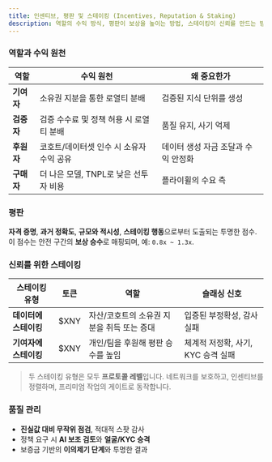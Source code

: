 ```yaml
---
title: 인센티브, 평판 및 스테이킹 (Incentives, Reputation & Staking)
description: 역할의 수익 방식, 평판이 보상을 높이는 방법, 스테이킹이 신뢰를 만드는 방법.
---
```


### 역할과 수익 원천

| 역할 | 수익 원천 | 왜 중요한가 |
|---|---|---|
| **기여자** | 소유권 지분을 통한 로열티 분배 | 검증된 지식 단위를 생성 |
| **검증자** | 검증 수수료 및 정책 허용 시 로열티 분배 | 품질 유지, 사기 억제 |
| **후원자** | 코호트/데이터셋 인수 시 소유자 수익 공유 | 데이터 생성 자금 조달과 수익 안정화 |
| **구매자** | 더 나은 모델, TNPL로 낮은 선투자 비용 | 플라이휠의 수요 측 |

### 평판

**자격 증명**, **과거 정확도**, **규모와 적시성**, **스테이킹 행동**으로부터 도출되는 투명한 점수.  
이 점수는 안전 구간의 **보상 승수**로 매핑되며, 예: `0.8x ~ 1.3x`.

### 신뢰를 위한 스테이킹

| 스테이킹 유형 | 토큰 | 역할 | 슬래싱 신호 |
|---|---|---|---|
| **데이터에 스테이킹** | $XNY | 자산/코호트의 소유권 지분을 취득 또는 증대 | 입증된 부정확성, 감사 실패 |
| **기여자에 스테이킹** | $XNY | 개인/팀을 후원해 평판 승수를 높임 | 체계적 저정확, 사기, KYC 승격 실패 |

> 두 스테이킹 유형은 모두 **프로토콜 레벨**입니다. 네트워크를 보호하고, 인센티브를 정렬하며, 프리미엄 작업의 게이트로 동작합니다.

### 품질 관리

- **진실값 대비 무작위 점검**, 적대적 스팟 감사  
- 정책 요구 시 **AI 보조 검토**와 **얼굴/KYC 승격**  
- 보증금 기반의 **이의제기 단계**와 투명한 결과


